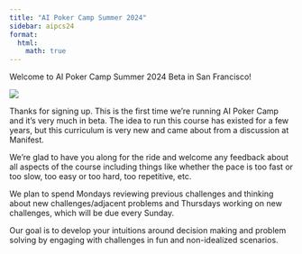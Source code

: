 ```yaml
---
title: "AI Poker Camp Summer 2024"
sidebar: aipcs24
format:
  html:
    math: true
---
```

Welcome to AI Poker Camp Summer 2024 Beta in San Francisco! 

![](assets/welcome.png)

Thanks for signing up. This is the first time we're running AI Poker Camp and it's very much in beta. The idea to run this course has existed for a few years, but this curriculum is very new and came about from a discussion at Manifest. 

We're glad to have you along for the ride and welcome any feedback about all aspects of the course including things like whether the pace is too fast or too slow, too easy or too hard, too repetitive, etc. 

We plan to spend Mondays reviewing previous challenges and thinking about new challenges/adjacent problems and Thursdays working on new challenges, which will be due every Sunday. 

Our goal is to develop your intuitions around decision making and problem solving by engaging with challenges in fun and non-idealized scenarios. 

<!-- ![](../assets/pcicon.png){width=50%} -->